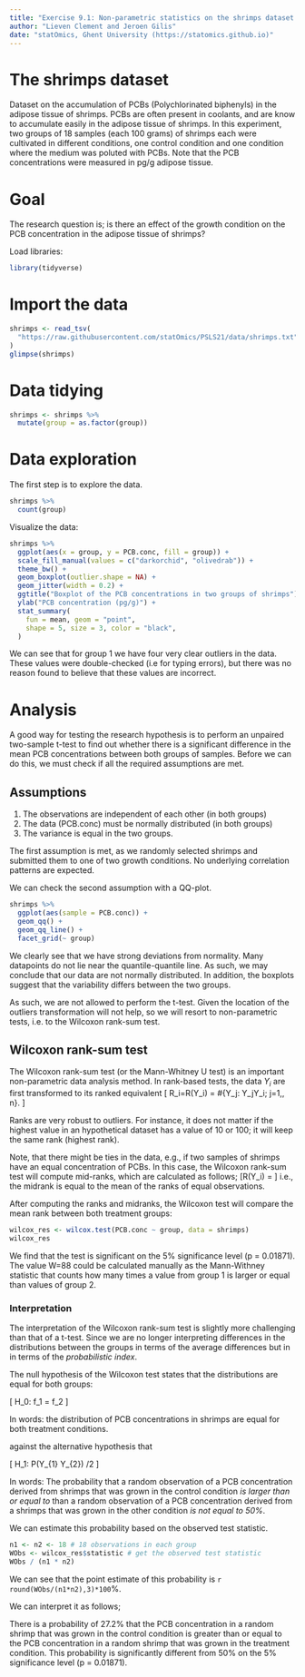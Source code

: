 ```yaml
---
title: "Exercise 9.1: Non-parametric statistics on the shrimps dataset - solution"
author: "Lieven Clement and Jeroen Gilis"
date: "statOmics, Ghent University (https://statomics.github.io)"
---
```


# The shrimps dataset

Dataset on the accumulation of PCBs (Polychlorinated biphenyls)
in the adipose tissue of shrimps. PCBs are often present in coolants, and are
know to accumulate easily in the adipose tissue of shrimps. In this experiment,
two groups of 18 samples (each 100 grams) of shrimps each were cultivated
in different conditions, one control condition and one condition
where the medium was poluted with PCBs. Note that the PCB concentrations were
measured in pg/g adipose tissue.

# Goal

The research question is; is there an effect of the
growth condition on the PCB concentration in the adipose
tissue of shrimps?

Load libraries:

```r
library(tidyverse)
```

# Import the data

```r
shrimps <- read_tsv(
  "https://raw.githubusercontent.com/statOmics/PSLS21/data/shrimps.txt"
)
glimpse(shrimps)
```

# Data tidying

```r
shrimps <- shrimps %>%
  mutate(group = as.factor(group))
```

# Data exploration

The first step is to explore the data.

```r
shrimps %>%
  count(group)
```

Visualize the data:

```r
shrimps %>%
  ggplot(aes(x = group, y = PCB.conc, fill = group)) +
  scale_fill_manual(values = c("darkorchid", "olivedrab")) +
  theme_bw() +
  geom_boxplot(outlier.shape = NA) +
  geom_jitter(width = 0.2) +
  ggtitle("Boxplot of the PCB concentrations in two groups of shrimps") +
  ylab("PCB concentration (pg/g)") +
  stat_summary(
    fun = mean, geom = "point",
    shape = 5, size = 3, color = "black",
  )
```

We can see that for group 1 we have four very clear outliers
in the data. These values were double-checked (i.e for
typing errors), but there was no reason found to believe
that these values are incorrect.

# Analysis

A good way for
testing the research hypothesis is to perform an unpaired
two-sample t-test to find out whether there is a significant
difference in the mean PCB concentrations between both groups
of samples. Before we can do this, we must check if all the
required assumptions are met.

## Assumptions

1. The observations are independent of each other (in both groups)
2. The data (PCB.conc) must be normally distributed (in both groups)
3. The variance is equal in the two groups.

The first assumption is met, as we randomly selected shrimps and
submitted them to one of two growth conditions. No underlying
correlation patterns are expected.

We can check the second assumption with a QQ-plot.

```r
shrimps %>%
  ggplot(aes(sample = PCB.conc)) +
  geom_qq() +
  geom_qq_line() +
  facet_grid(~ group)
```

We clearly see that we have strong deviations from
normality. Many datapoints do not lie near the quantile-quantile
line. As such, we may conclude that our data are not normally distributed.
In addition, the boxplots suggest that the
variability differs between the two groups.

As such, we are not allowed to perform the t-test.
Given the location of the outliers transformation will not help, so we will resort to non-parametric
tests, i.e. to the Wilcoxon rank-sum test.

## Wilcoxon rank-sum test

The Wilcoxon rank-sum test (or the Mann-Whitney U test) is an important
non-parametric data analysis method. In rank-based tests, the data
$Y_i$ are first transformed to its ranked equivalent
\[ R_i=R(Y_i) = \#\{Y_j: Y_j\leq Y_i; j=1,\ldots, n\}. \]

Ranks are very robust to outliers. For instance, it does not
matter if the highest value in an hypothetical dataset has a
value of 10 or 100; it will keep the same rank (highest rank).

Note, that there might be ties in the data, e.g., if
two samples of shrimps have an equal concentration of PCBs.
In this case, the Wilcoxon rank-sum test will compute
mid-ranks, which are calculated as follows;
\[R(Y_i) = \frac{\sum\limits_{\forall j : Y_j=Y_i}R(Y_j)}{\#{\forall j:Y_j=Y_i}}  \]
i.e., the midrank is equal to the mean of the ranks of equal
observations.

After computing the ranks and midranks, the Wilcoxon test will
compare the mean rank between both treatment groups:

```r
wilcox_res <- wilcox.test(PCB.conc ~ group, data = shrimps)
wilcox_res
```

We find that the test is significant on the 5%
significance level (p = 0.01871). The value W=88
could be calculated manually as the Mann-Withney statistic
that counts how many times a value from group 1 is larger or equal than values of group 2.

### Interpretation

The interpretation of the Wilcoxon rank-sum test is
slightly more challenging than that of a t-test.
Since we are no longer interpreting differences in the distributions between the groups in terms of the average differences but in in terms of the
*probabilistic index*.

The null hypothesis of the Wilcoxon test states that
the distributions
are equal for both groups:

\[ H_0: f_1 = f_2 \]

In words: the distribution of PCB concentrations in
shrimps are equal for both treatment conditions.

against the alternative hypothesis that

\[ H_1: P(Y_{1} \geq Y_{2}) \ne 1/2 \]

In words: The probability that a random observation of a
PCB concentration derived from shrimps that
was grown in the control condition *is larger than or equal to*
than a random observation of a PCB concentration
derived from a shrimps that was grown in
the other condition *is not equal to 50%*.

We can estimate this probability based on the observed test statistic.

```r
n1 <- n2 <- 18 # 18 observations in each group
WObs <- wilcox_res$statistic # get the observed test statistic
WObs / (n1 * n2)
```

We can see that the point estimate of this probability
is `r round(WObs/(n1*n2),3)*100`%.

We can interpret it as follows;

There is a probability of 27.2% that the PCB concentration in a random
shrimp that was grown in the control condition is
greater than or equal to the PCB concentration in a random
shrimp that was grown in the treatment condition. This probability is significantly different from 50% on the 5% significance level (p = 0.01871).
